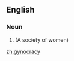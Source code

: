 ==English==

===Noun===
{{en-noun|-}}

# {{alternative spelling of|gynecocracy}} (A society of women)

[[zh:gynocracy]]